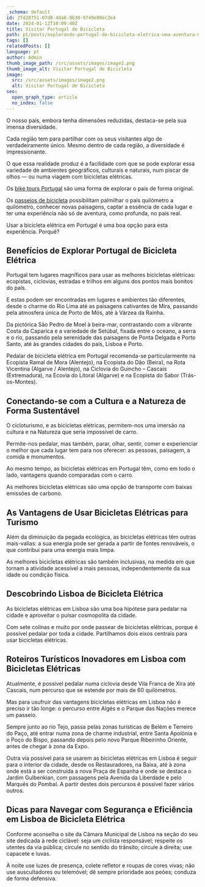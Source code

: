 ```yaml
---
_schema: default
id: 2fd28751-07d8-4da6-9b30-9749e00ec2e4
date: 2024-01-12T10:09:40Z
title: Visitar Portugal de Bicicleta
path: pt/posts/explorando-portugal-de-bicicleta-eletrica-uma-aventura-moderna/
tags: []
relatedPosts: []
language: pt
author: Admin
thumb_image_path: /src/assets/images/image2.png
thumb_image_alt: Visitar Portugal de Bicicleta
image:
  src: /src/assets/images/image2.png
  alt: Visitar Portugal de Bicicleta
seo:
  open_graph_type: article
  no_index: false
---
```


O nosso país, embora tenha dimensões reduzidas, destaca-se pela sua imensa
diversidade.

Cada região tem para partilhar com os seus visitantes algo de verdadeiramente
único. Mesmo dentro de cada região, a diversidade é impressionante.

O que essa realidade produz é a facilidade com que se pode explorar essa
variedade de ambientes geográficos, culturais e naturais, num piscar de olhos —
ou numa viagem com bicicletas elétricas.

Os [bike tours Portugal](https://topbiketoursportugal.com/) são uma forma de
explorar o país de forma original.

Os [passeios de bicicleta](https://topbiketoursportugal.com/) possibilitam
palmilhar o país quilómetro a quilómetro, conhecer novas paisagens, captar a
essência de cada lugar e ter uma experiência não só de aventura, como profunda,
no país real.

Usar a bicicleta elétrica em Portugal é uma boa opção para esta experiência.
Porquê?

## Benefícios de Explorar Portugal de Bicicleta Elétrica

Portugal tem lugares magníficos para usar as melhores bicicletas elétricas:
ecopistas, ciclovias, estradas e trilhos em alguns dos pontos mais bonitos do
país.

E estas podem ser encontradas em lugares e ambientes tão diferentes, desde o
charme do Rio Lima até as paisagens cativantes de Mira, passando pela atmosfera
única de Porto de Mós, até à Várzea da Rainha.

Da pictórica São Pedro de Moel à beira-mar, contrastando com a vibrante Costa da
Caparica e a variedade de Setúbal, fixada entre o oceano, a serra e o rio,
passando pela serenidade das paisagens de Ponta Delgada e Porto Santo, até às
grandes cidades do país, Lisboa e Porto.

Pedalar de bicicleta elétrica em Portugal recomenda-se particularmente na
Ecopista Ramal de Mora (Alentejo), na Ecopista do Dão (Beira), na Rota Vicentina
(Algarve / Alentejo), na Ciclovia do Guincho – Cascais (Extremadura), na Ecovia
do Litoral (Algarve) e na Ecopista do Sabor (Trás-os-Montes).

## Conectando-se com a Cultura e a Natureza de Forma Sustentável

O cicloturismo, e as bicicletas elétricas, permitem-nos uma imersão na cultura e
na Natureza que seria impossível de carro.

Permite-nos pedalar, mas também, parar, olhar, sentir, comer e experienciar o
melhor que cada lugar tem para nos oferecer: as pessoas, paisagem, a comida e
monumentos.

Ao mesmo tempo, as bicicletas elétricas em Portugal têm, como em todo o lado,
vantagens quando comparadas com o carro.

As melhores bicicletas elétricas são uma opção de transporte com baixas emissões
de carbono.

## As Vantagens de Usar Bicicletas Elétricas para Turismo

Além da diminuição da pegada ecológica, as bicicletas elétricas têm outras
mais-valias: a sua energia pode ser gerada a partir de fontes renováveis, o que
contribui para uma energia mais limpa.

As melhores bicicletas elétricas são também inclusivas, na medida em que tornam
a atividade acessível a mais pessoas, independentemente da sua idade ou condição
física.

## Descobrindo Lisboa de Bicicleta Elétrica

As bicicletas elétricas em Lisboa são uma boa hipótese para pedalar na cidade e
aproveitar o pulsar cosmopolita da cidade.

Com sete colinas e muito por onde passear de bicicletas elétricas, porque é
possível pedalar por toda a cidade. Partilhamos dois eixos centrais para usar
bicicletas elétricas.

## Roteiros Turísticos Inovadores em Lisboa com Bicicletas Elétricas

Atualmente, é possível pedalar numa ciclovia desde Vila Franca de Xira até
Cascais, num percurso que se estende por mais de 60 quilómetros.

Mas para usufruir das vantagens bicicletas elétricas em Lisboa não é preciso ir
tão longe: o percurso entre Algés e o Parque das Nações merece um passeio.

Sempre junto ao rio Tejo, passa pelas zonas turísticas de Belém e Terreiro do
Paço, até entrar numa zona de charme industrial, entre Santa Apolónia e o Poço
do Bispo, passando depois pelo novo Parque Ribeirinho Oriente, antes de chegar à
zona da Expo.

Outra via possível para se usarem as bicicletas elétricas em Lisboa é seguir
para o interior da cidade, desde os Restauradores, na Baixa, até à zona onde
está a ser construída a nova Praça de Espanha e onde se destaca o Jardim
Gulbenkian, com passagens pela Avenida da Liberdade e pelo Marquês do Pombal. A
partir destes dois percursos é possível fazer vários outros.

## Dicas para Navegar com Segurança e Eficiência em Lisboa de Bicicleta Elétrica

Conforme aconselha o site da Câmara Municipal de Lisboa na seção do seu site
dedicada à rede ciclável: seja um ciclista responsável; respeite os utentes da
via pública; circule no sentido do trânsito; circule à direita; use capacete e
luvas.

À noite use luzes de presença, colete refletor e roupas de cores vivas; não use
auscultadores ou telemóvel; dê sempre prioridade aos peões; conduza de forma
defensiva.
